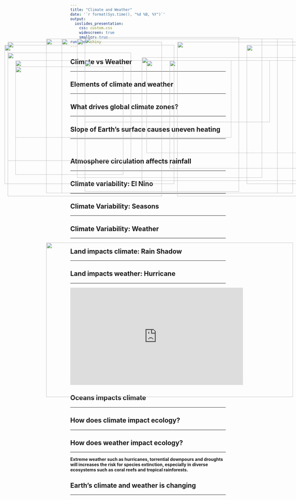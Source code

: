 ```yaml
---
title: "Climate and Weather"
date: '`r format(Sys.time(), "%d %B, %Y")`'
output: 
  ioslides_presentation:
    css: custom.css
    widescreen: true
    smaller: true
runtime: shiny
---
```


## Climate vs Weather
<hr>

<IMG STYLE="position:absolute; TOP:250px; LEFT:275px; WIDTH:600px; HEIGHT:200px" SRC="images/trumpcold.jpg">

## Elements of climate and weather
<hr>

<IMG STYLE="position:absolute; TOP:225px; LEFT:25px; WIDTH:400px; HEIGHT:350px" SRC="images/elements.png">

<IMG STYLE="position:absolute; TOP:250px; LEFT:475px; WIDTH:600px; HEIGHT:300px" SRC="images/earth_energy.jpg">

## What drives global climate zones?
<hr>

<IMG STYLE="position:absolute; TOP:180px; LEFT:200px; WIDTH:700px; HEIGHT:500px" SRC="images/climate-world.gif">

## Slope of Earth's surface causes uneven heating
<hr>
<br />

<IMG STYLE="position:absolute; TOP:175px; LEFT:275px; WIDTH:500px; HEIGHT:500px" SRC="images/uneven_heating.gif">

## Atmosphere circulation affects rainfall
<hr>

<IMG STYLE="position:absolute; TOP:190px; LEFT:25px; WIDTH:500px; HEIGHT:500px" SRC="images/hadley.jpg">

<IMG STYLE="position:absolute; TOP:190px; LEFT:575px; WIDTH:500px; HEIGHT:500px" SRC="images/hadley2.jpg">

## Climate variability: El Nino
<hr>

<IMG STYLE="position:absolute; TOP:200px; LEFT:15px; WIDTH:550px; HEIGHT:450px" SRC="images/elnino.jpg">

<IMG STYLE="position:absolute; TOP:250px; LEFT:550px; WIDTH:450px; HEIGHT:350px" SRC="images/elnino2.png">

<!-- ## Climate variability: Long time scales -->
<!-- <hr> -->

<!-- <IMG STYLE="position:absolute; TOP:250px; LEFT:200px; WIDTH:700px; HEIGHT:350px" SRC="images/ice_ages.jpg"> -->

## Climate Variability: Seasons
<hr>

<IMG STYLE="position:absolute; TOP:250px; LEFT:50px; WIDTH:700px; HEIGHT:250px" SRC="images/seasons.jpg">

<IMG STYLE="position:absolute; TOP:200px; LEFT:800px; WIDTH:225px; HEIGHT:450px" SRC="images/seasons2.jpg">

## Climate Variability: Weather
<hr>

<IMG STYLE="position:absolute; TOP:190x; LEFT:150px; WIDTH:800px; HEIGHT:500px" SRC="images/usa_weather.jpg">

## Land impacts climate: Rain Shadow
<hr>

<IMG STYLE="position:absolute; TOP:180px; LEFT:250px; WIDTH:600px; HEIGHT:450px" SRC="images/rainshadow.jpg">

## Land impacts weather: Hurricane
<hr>

<iframe width="560" height="315" src="https://www.youtube.com/embed/h1eRp0EGOmE" frameborder="0" allow="autoplay; encrypted-media" allowfullscreen></iframe>

## Oceans impacts climate
<hr>

<IMG STYLE="position:absolute; TOP:180px; LEFT:200px; WIDTH:700px; HEIGHT:500px" SRC="images/atlantic_currents.jpg">

<!-- ## Vegetation effects on climate -->
<!-- <hr> -->
<!-- https://www.youtube.com/watch?v=Y3OWgb0Bv-A -->

<!-- <IMG STYLE="position:absolute; TOP:225px; LEFT:125px; WIDTH:500px; HEIGHT:400px" SRC="images/cloudforest.jpg"> -->

<!-- <IMG STYLE="position:absolute; TOP:225px; LEFT:525px; WIDTH:500px; HEIGHT:400px" SRC="images/trees_rain.jpg"> -->

## How does climate impact ecology?
<hr>

<IMG STYLE="position:absolute; TOP:180px; LEFT:150px; WIDTH:800px; HEIGHT:500px" SRC="images/climate_ecology.png">

## How does weather impact ecology?
<hr>

<div class="centered">
<strong>Extreme weather such as hurricanes, torrential downpours and droughts will increases the risk for species extinction, especially in diverse ecosystems such as coral reefs and tropical rainforests.</strong>
</div>

<IMG STYLE="position:absolute; TOP:270px; LEFT:50px; WIDTH:350px; HEIGHT:350px" SRC="images/hurricanes.jpg">

<IMG STYLE="position:absolute; TOP:240px; LEFT:460px; WIDTH:600px; HEIGHT:400px" SRC="images/irma.jpg">

## Earth's climate and weather is changing
<hr>
<br />

<IMG STYLE="position:absolute; TOP:180px; LEFT:200px; WIDTH:700px; HEIGHT:500px" SRC="images/humans_climate.png">

<!-- ## Atmosphere: Rotation → Corilis effect -->
<!-- <hr> -->

<!-- <iframe width="560" height="315" src="https://www.youtube.com/embed/i2mec3vgeaI?start=6" frameborder="0" allow="autoplay; encrypted-media" allowfullscreen></iframe> -->

<!-- ## Global Precipitation -->
<!-- <hr> -->

<!-- <iframe width="560" height="315" src="https://www.youtube.com/embed/c2-iquZziPU?rel=0&amp;start=52" frameborder="0" allow="autoplay; encrypted-media" allowfullscreen></iframe> -->

